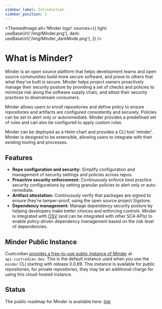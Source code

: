 ```yaml
---
sidebar_label: Introduction
sidebar_position: 1
---
```



<ThemedImage
  alt='Minder logo'
  sources={{
    light: useBaseUrl('/img/Minder.png'),
    dark: useBaseUrl('/img/Minder_darkMode.png'),
  }}
/>

# What is Minder?

Minder is an open source platform that helps development teams and open source
communities build more secure software, and prove to others that what they've
built is secure. Minder helps project owners proactively manage their security
posture by providing a set of checks and policies to minimize risk along the
software supply chain, and attest their security practices to downstream
consumers.

Minder allows users to enroll repositories and define policy to ensure
repositories and artifacts are configured consistently and securely. Policies
can be set to alert only or autoremediate. Minder provides a predefined set of
rules and can also be configured to apply custom rules.

Minder can be deployed as a Helm chart and provides a CLI tool 'minder'. Minder
is designed to be extensible, allowing users to integrate with their existing
tooling and processes.

## Features

- **Repo configuration and security:** Simplify configuration and management of
  security settings and policies across repos.
- **Proactive security enforcement:** Continuously enforce best practice
  security configurations by setting granular policies to alert only or
  auto-remediate.
- **Artifact attestation:** Continuously verify that packages are signed to
  ensure they're tamper-proof, using the open source project Sigstore.
- **Dependency management:** Manage dependency security posture by helping
  developers make better choices and enforcing controls. Minder is integrated
  with [OSV](https://osv.dev/) (and
  can be integrated with other SCA APIs) to enable policy-driven
  dependency management based on the risk level of dependencies.

## Minder Public Instance

Custcodian [provides a free-to-use public instance of
Minder](https://custcodian.dev/hosted) at `api.custcodian.dev`. This is the
default instance used when you use the `minder` CLI starting with release
0.0.89. This instance is available for public repositories; for private
repositories, they may be an additional charge for using this cloud-hosted
instance.

## Status

The public roadmap for Minder is available here: [link](./about/roadmap.md)
